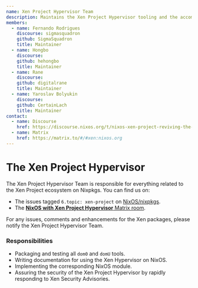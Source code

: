 ```yaml
---
name: Xen Project Hypervisor Team
description: Maintains the Xen Project Hypervisor tooling and the accompaniying NixOS modules.
members:
  - name: Fernando Rodrigues
    discourse: sigmasquadron
    github: SigmaSquadron
    title: Maintainer
  - name: Hongbo
    discourse:
    github: hehongbo
    title: Maintainer
  - name: Rane
    discourse:
    github: digitalrane
    title: Maintainer
  - name: Yaroslav Bolyukin
    discourse:
    github: CertainLach
    title: Maintainer
contact:
  - name: Discourse
    href: https://discourse.nixos.org/t/nixos-xen-project-reviving-the-xen-project-hypervisor-on-nixpkgs/52768
  - name: Matrix
    href: https://matrix.to/#/#xen:nixos.org
---
```


# The Xen Project Hypervisor

The Xen Project Hypervisor Team is responsible for everything related to the Xen Project ecosystem on Nixpkgs. You can find us on:

- The issues tagged `6.topic: xen-project` on [NixOS/nixpkgs](https://github.com/NixOS/nixpkgs/labels/6.topic%3A%20xen-project).
- The [**NixOS with Xen Project Hypervisor** Matrix room](https://matrix.to/#/#xen:nixos.org).

For any issues, comments and enhancements for the Xen packages, please notify the Xen Project Hypervisor Team.

### Responsibilities

- Packaging and testing all `dom0` and `domU` tools.
- Writing documentation for using the Xen Hypervisor on NixOS.
- Implementing the corresponding NixOS module.
- Assuring the security of the Xen Project Hypervisor by rapidly responding to Xen Security Advisories.

